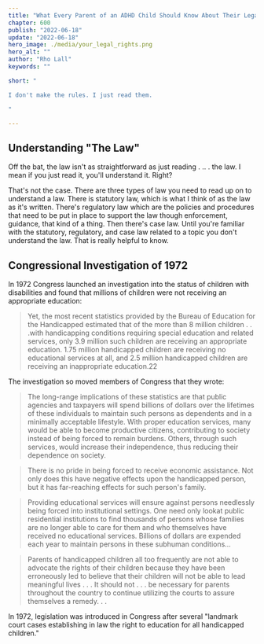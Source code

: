 ```yaml
---
title: "What Every Parent of an ADHD Child Should Know About Their Legal Rights"
chapter: 600
publish: "2022-06-18"
update: "2022-06-18"
hero_image: ./media/your_legal_rights.png
hero_alt: ""
author: "Rho Lall"
keywords: ""

short: "

I don't make the rules. I just read them.

"

---
```


## Understanding "The Law"

Off the bat, the law isn't as straightforward as just reading  . .. . the law. I mean if you just read it, you'll understand it. Right?

That's not the case. There are three types of law you need to read up on to understand a law. There is statutory law, which is what I think of as the law as it's written. There's regulatory law which are the policies and procedures that need to be put in place to support the law though enforcement, guidance, that kind of a thing. Then there's case law. Until you're familiar with the statutory, regulatory, and case law related to a topic you don't understand the law. That is really helpful to know.


## Congressional Investigation of 1972

In 1972 Congress launched an investigation into the status of children with disabilities and
found that millions of children were not receiving an appropriate education:

>Yet, the most recent statistics provided by the Bureau of Education for the Handicapped estimated
that of the more than 8 million children . . .with handicapping conditions requiring special education
and related services, only 3.9 million such children are receiving an appropriate education. 1.75 million
handicapped children are receiving no educational services at all, and 2.5 million handicapped children
are receiving an inappropriate education.22

The investigation so moved members of Congress that they wrote:

>The long-range implications of these statistics are that public agencies and taxpayers will spend
billions of dollars over the lifetimes of these individuals to maintain such persons as dependents and
in a minimally acceptable lifestyle. With proper education services, many would be able to become
productive citizens, contributing to society instead of being forced to remain burdens. Others, through
such services, would increase their independence, thus reducing their dependence on society.

>There is no pride in being forced to receive economic assistance. Not only does this have negative
effects upon the handicapped person, but it has far-reaching effects for such person's family.

>Providing educational services will ensure against persons needlessly being forced into institutional
settings. One need only lookat public residential institutions to find thousands of persons whose families
are no longer able to care for them and who themselves have received no educational services. Billions of
dollars are expended each year to maintain persons in these subhuman conditions…

>Parents of handicapped children all too frequently are not able to advocate the rights of their children
because they have been erroneously led to believe that their children will not be able to lead meaningful
lives . . . It should not . . . be necessary for parents throughout the country to continue utilizing the
courts to assure themselves a remedy. . .

In 1972, legislation was introduced in Congress after several "landmark court cases establishing in law the
right to education for all handicapped children."

